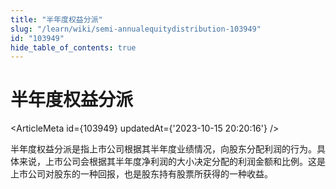```yaml
---
title: "半年度权益分派"
slug: "/learn/wiki/semi-annualequitydistribution-103949"
id: "103949"
hide_table_of_contents: true
---
```



# 半年度权益分派

<ArticleMeta id={103949} updatedAt={'2023-10-15 20:20:16'} />
<div className='border-solid border-b border-t-0 my-4 border-[var(--ifm-color-gray-300)]' />

半年度权益分派是指上市公司根据其半年度业绩情况，向股东分配利润的行为。具体来说，上市公司会根据其半年度净利润的大小决定分配的利润金额和比例。这是上市公司对股东的一种回报，也是股东持有股票所获得的一种收益。
